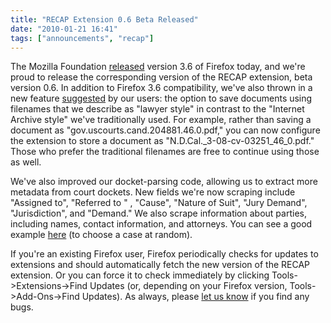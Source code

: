 ```yaml
---
title: "RECAP Extension 0.6 Beta Released"
date: "2010-01-21 16:41"
tags: ["announcements", "recap"]
---
```


The Mozilla Foundation
[released](http://arstechnica.com/open-source/news/2010/01/hands-on-firefox-36.ars)
version 3.6 of Firefox today, and we're proud to release the
corresponding version of the RECAP extension, beta version 0.6. In
addition to Firefox 3.6 compatibility, we've also thrown in a new
feature
[suggested](http://recapthelaw.uservoice.com/forums/26501-general/filter/completed)
by our users: the option to save documents using filenames that we
describe as "lawyer style" in contrast to the "Internet Archive style"
we've traditionally used. For example, rather than saving a document as
"gov.uscourts.cand.204881.46.0.pdf," you can now configure the extension
to store a document as "N.D.Cal.\_3-08-cv-03251\_46\_0.pdf." Those who
prefer the traditional filenames are free to continue using those as
well.

We've also improved our docket-parsing code, allowing us to extract more
metadata from court dockets. New fields we're now scraping include
"Assigned to", "Referred to " , "Cause", "Nature of Suit", "Jury
Demand", "Jurisdiction", and "Demand." We also scrape information about
parties, including names, contact information, and attorneys. You can
see a good example
[here](http://ia341316.us.archive.org/1/items/gov.uscourts.txnd.188733/gov.uscourts.txnd.188733.docket.html)
(to choose a case at random).

If you're an existing Firefox user, Firefox periodically checks for
updates to extensions and should automatically fetch the new version of
the RECAP extension. Or you can force it to check immediately by
clicking Tools-&gt;Extensions-&gt;Find Updates (or, depending on your
Firefox version, Tools-&gt;Add-Ons-&gt;Find Updates). As always, please
[let us know](mailto:info@free.law) if you find any bugs.
